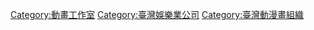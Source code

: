 [[Category:動畫工作室|Category:動畫工作室]]
[[Category:臺灣娛樂業公司|Category:臺灣娛樂業公司]]
[[Category:臺灣動漫畫組織|Category:臺灣動漫畫組織]]